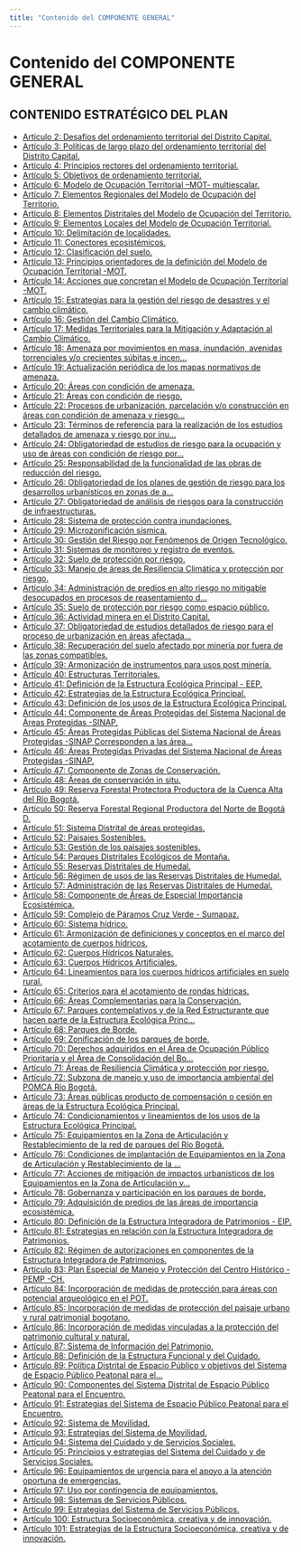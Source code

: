 ```yaml
---
title: "Contenido del COMPONENTE GENERAL"
---
```


# Contenido del COMPONENTE GENERAL

## CONTENIDO ESTRATÉGICO DEL PLAN

- [Artículo 2: Desafíos del ordenamiento territorial del Distrito Capital.](titulo_1_contenido_estrategico_del_plan/articulo_2.mdx)
- [Artículo 3: Políticas de largo plazo del ordenamiento territorial del Distrito Capital.](titulo_1_contenido_estrategico_del_plan/articulo_3.mdx)
- [Artículo 4: Principios rectores del ordenamiento territorial.](titulo_1_contenido_estrategico_del_plan/articulo_4.mdx)
- [Artículo 5: Objetivos de ordenamiento territorial.](titulo_1_contenido_estrategico_del_plan/articulo_5.mdx)
- [Artículo 6: Modelo de Ocupación Territorial –MOT- multiescalar.](titulo_1_contenido_estrategico_del_plan/articulo_6.mdx)
- [Artículo 7: Elementos Regionales del Modelo de Ocupación del Territorio.](titulo_1_contenido_estrategico_del_plan/articulo_7.mdx)
- [Artículo 8: Elementos Distritales del Modelo de Ocupación del Territorio.](titulo_1_contenido_estrategico_del_plan/articulo_8.mdx)
- [Artículo 9: Elementos Locales del Modelo de Ocupación Territorial.](titulo_1_contenido_estrategico_del_plan/articulo_9.mdx)
- [Artículo 10: Delimitación de localidades.](titulo_1_contenido_estrategico_del_plan/articulo_10.mdx)
- [Artículo 11: Conectores ecosistémicos.](titulo_1_contenido_estrategico_del_plan/articulo_11.mdx)
- [Artículo 12: Clasificación del suelo.](titulo_1_contenido_estrategico_del_plan/articulo_12.mdx)
- [Artículo 13: Principios orientadores de la definición del Modelo de Ocupación Territorial -MOT.](titulo_1_contenido_estrategico_del_plan/articulo_13.mdx)
- [Artículo 14: Acciones que concretan el Modelo de Ocupación Territorial -MOT.](titulo_1_contenido_estrategico_del_plan/articulo_14.mdx)
- [Artículo 15: Estrategias para la gestión del riesgo de desastres y el cambio climático.](titulo_1_contenido_estrategico_del_plan/articulo_15.mdx)
- [Artículo 16: Gestión del Cambio Climático.](titulo_1_contenido_estrategico_del_plan/articulo_16.mdx)
- [Artículo 17: Medidas Territoriales para la Mitigación y Adaptación al Cambio Climático.](titulo_1_contenido_estrategico_del_plan/articulo_17.mdx)
- [Artículo 18: Amenaza por movimientos en masa, inundación, avenidas torrenciales y/o crecientes súbitas e incen...](titulo_1_contenido_estrategico_del_plan/articulo_18.mdx)
- [Artículo 19: Actualización periódica de los mapas normativos de amenaza.](titulo_1_contenido_estrategico_del_plan/articulo_19.mdx)
- [Artículo 20: Áreas con condición de amenaza.](titulo_1_contenido_estrategico_del_plan/articulo_20.mdx)
- [Artículo 21: Áreas con condición de riesgo.](titulo_1_contenido_estrategico_del_plan/articulo_21.mdx)
- [Artículo 22: Procesos de urbanización, parcelación y/o construcción en áreas con condición de amenaza y riesgo...](titulo_1_contenido_estrategico_del_plan/articulo_22.mdx)
- [Artículo 23: Términos de referencia para la realización de los estudios detallados de amenaza y riesgo por inu...](titulo_1_contenido_estrategico_del_plan/articulo_23.mdx)
- [Artículo 24: Obligatoriedad de estudios de riesgo para la ocupación y uso de áreas con condición de riesgo por...](titulo_1_contenido_estrategico_del_plan/articulo_24.mdx)
- [Artículo 25: Responsabilidad de la funcionalidad de las obras de reducción del riesgo.](titulo_1_contenido_estrategico_del_plan/articulo_25.mdx)
- [Artículo 26: Obligatoriedad de los planes de gestión de riesgo para los desarrollos urbanísticos en zonas de a...](titulo_1_contenido_estrategico_del_plan/articulo_26.mdx)
- [Artículo 27: Obligatoriedad de análisis de riesgos para la construcción de infraestructuras.](titulo_1_contenido_estrategico_del_plan/articulo_27.mdx)
- [Artículo 28: Sistema de protección contra inundaciones.](titulo_1_contenido_estrategico_del_plan/articulo_28.mdx)
- [Artículo 29: Microzonificación sísmica.](titulo_1_contenido_estrategico_del_plan/articulo_29.mdx)
- [Artículo 30: Gestión del Riesgo por Fenómenos de Origen Tecnológico.](titulo_1_contenido_estrategico_del_plan/articulo_30.mdx)
- [Artículo 31: Sistemas de monitoreo y registro de eventos.](titulo_1_contenido_estrategico_del_plan/articulo_31.mdx)
- [Artículo 32: Suelo de protección por riesgo.](titulo_1_contenido_estrategico_del_plan/articulo_32.mdx)
- [Artículo 33: Manejo de áreas de Resiliencia Climática y protección por riesgo.](titulo_1_contenido_estrategico_del_plan/articulo_33.mdx)
- [Artículo 34: Administración de predios en alto riesgo no mitigable desocupados en procesos de reasentamiento d...](titulo_1_contenido_estrategico_del_plan/articulo_34.mdx)
- [Artículo 35: Suelo de protección por riesgo como espacio público.](titulo_1_contenido_estrategico_del_plan/articulo_35.mdx)
- [Artículo 36: Actividad minera en el Distrito Capital.](titulo_1_contenido_estrategico_del_plan/articulo_36.mdx)
- [Artículo 37: Obligatoriedad de estudios detallados de riesgo para el proceso de urbanización en áreas afectada...](titulo_1_contenido_estrategico_del_plan/articulo_37.mdx)
- [Artículo 38: Recuperación del suelo afectado por minería por fuera de las zonas compatibles.](titulo_1_contenido_estrategico_del_plan/articulo_38.mdx)
- [Artículo 39: Armonización de instrumentos para usos post minería.](titulo_1_contenido_estrategico_del_plan/articulo_39.mdx)
- [Artículo 40: Estructuras Territoriales.](titulo_1_contenido_estrategico_del_plan/articulo_40.mdx)
- [Artículo 41: Definición de la Estructura Ecológica Principal - EEP.](titulo_1_contenido_estrategico_del_plan/articulo_41.mdx)
- [Artículo 42: Estrategias de la Estructura Ecológica Principal.](titulo_1_contenido_estrategico_del_plan/articulo_42.mdx)
- [Artículo 43: Definición de los usos de la Estructura Ecológica Principal.](titulo_1_contenido_estrategico_del_plan/articulo_43.mdx)
- [Artículo 44: Componente de Áreas Protegidas del Sistema Nacional de Áreas Protegidas -SINAP.](titulo_1_contenido_estrategico_del_plan/articulo_44.mdx)
- [Artículo 45: Áreas Protegidas Públicas del Sistema Nacional de Áreas Protegidas -SINAP Corresponden a las área...](titulo_1_contenido_estrategico_del_plan/articulo_45.mdx)
- [Artículo 46: Áreas Protegidas Privadas del Sistema Nacional de Áreas Protegidas -SINAP.](titulo_1_contenido_estrategico_del_plan/articulo_46.mdx)
- [Artículo 47: Componente de Zonas de Conservación.](titulo_1_contenido_estrategico_del_plan/articulo_47.mdx)
- [Artículo 48: Áreas de conservación in situ.](titulo_1_contenido_estrategico_del_plan/articulo_48.mdx)
- [Artículo 49: Reserva Forestal Protectora Productora de la Cuenca Alta del Río Bogotá.](titulo_1_contenido_estrategico_del_plan/articulo_49.mdx)
- [Artículo 50: Reserva Forestal Regional Productora del Norte de Bogotá D.](titulo_1_contenido_estrategico_del_plan/articulo_50.mdx)
- [Artículo 51: Sistema Distrital de áreas protegidas.](titulo_1_contenido_estrategico_del_plan/articulo_51.mdx)
- [Artículo 52: Paisajes Sostenibles.](titulo_1_contenido_estrategico_del_plan/articulo_52.mdx)
- [Artículo 53: Gestión de los paisajes sostenibles.](titulo_1_contenido_estrategico_del_plan/articulo_53.mdx)
- [Artículo 54: Parques Distritales Ecológicos de Montaña.](titulo_1_contenido_estrategico_del_plan/articulo_54.mdx)
- [Artículo 55: Reservas Distritales de Humedal.](titulo_1_contenido_estrategico_del_plan/articulo_55.mdx)
- [Artículo 56: Régimen de usos de las Reservas Distritales de Humedal.](titulo_1_contenido_estrategico_del_plan/articulo_56.mdx)
- [Artículo 57: Administración de las Reservas Distritales de Humedal.](titulo_1_contenido_estrategico_del_plan/articulo_57.mdx)
- [Artículo 58: Componente de Áreas de Especial Importancia Ecosistémica.](titulo_1_contenido_estrategico_del_plan/articulo_58.mdx)
- [Artículo 59: Complejo de Páramos Cruz Verde - Sumapaz.](titulo_1_contenido_estrategico_del_plan/articulo_59.mdx)
- [Artículo 60: Sistema hídrico.](titulo_1_contenido_estrategico_del_plan/articulo_60.mdx)
- [Artículo 61: Armonización de definiciones y conceptos en el marco del acotamiento de cuerpos hídricos.](titulo_1_contenido_estrategico_del_plan/articulo_61.mdx)
- [Artículo 62: Cuerpos Hídricos Naturales.](titulo_1_contenido_estrategico_del_plan/articulo_62.mdx)
- [Artículo 63: Cuerpos Hídricos Artificiales.](titulo_1_contenido_estrategico_del_plan/articulo_63.mdx)
- [Artículo 64: Lineamientos para los cuerpos hídricos artificiales en suelo rural.](titulo_1_contenido_estrategico_del_plan/articulo_64.mdx)
- [Artículo 65: Criterios para el acotamiento de rondas hídricas.](titulo_1_contenido_estrategico_del_plan/articulo_65.mdx)
- [Artículo 66: Áreas Complementarias para la Conservación.](titulo_1_contenido_estrategico_del_plan/articulo_66.mdx)
- [Artículo 67: Parques contemplativos y de la Red Estructurante que hacen parte de la Estructura Ecológica Princ...](titulo_1_contenido_estrategico_del_plan/articulo_67.mdx)
- [Artículo 68: Parques de Borde.](titulo_1_contenido_estrategico_del_plan/articulo_68.mdx)
- [Artículo 69: Zonificación de los parques de borde.](titulo_1_contenido_estrategico_del_plan/articulo_69.mdx)
- [Artículo 70: Derechos adquiridos en el Área de Ocupación Público Prioritaria y el Área de Consolidación del Bo...](titulo_1_contenido_estrategico_del_plan/articulo_70.mdx)
- [Artículo 71: Áreas de Resiliencia Climática y protección por riesgo.](titulo_1_contenido_estrategico_del_plan/articulo_71.mdx)
- [Artículo 72: Subzona de manejo y uso de importancia ambiental del POMCA Río Bogotá.](titulo_1_contenido_estrategico_del_plan/articulo_72.mdx)
- [Artículo 73: Áreas públicas producto de compensación o cesión en áreas de la Estructura Ecológica Principal.](titulo_1_contenido_estrategico_del_plan/articulo_73.mdx)
- [Artículo 74: Condicionamientos y lineamientos de los usos de la Estructura Ecológica Principal.](titulo_1_contenido_estrategico_del_plan/articulo_74.mdx)
- [Artículo 75: Equipamientos en la Zona de Articulación y Restablecimiento de la red de parques del Río Bogotá.](titulo_1_contenido_estrategico_del_plan/articulo_75.mdx)
- [Artículo 76: Condiciones de implantación de Equipamientos en la Zona de Articulación y Restablecimiento de la ...](titulo_1_contenido_estrategico_del_plan/articulo_76.mdx)
- [Artículo 77: Acciones de mitigación de impactos urbanísticos de los Equipamientos en la Zona de Articulación y...](titulo_1_contenido_estrategico_del_plan/articulo_77.mdx)
- [Artículo 78: Gobernanza y participación en los parques de borde.](titulo_1_contenido_estrategico_del_plan/articulo_78.mdx)
- [Artículo 79: Adquisición de predios de las áreas de importancia ecosistémica.](titulo_1_contenido_estrategico_del_plan/articulo_79.mdx)
- [Artículo 80: Definición de la Estructura Integradora de Patrimonios - EIP.](titulo_1_contenido_estrategico_del_plan/articulo_80.mdx)
- [Artículo 81: Estrategias en relación con la Estructura Integradora de Patrimonios.](titulo_1_contenido_estrategico_del_plan/articulo_81.mdx)
- [Artículo 82: Régimen de autorizaciones en componentes de la Estructura Integradora de Patrimonios.](titulo_1_contenido_estrategico_del_plan/articulo_82.mdx)
- [Artículo 83: Plan Especial de Manejo y Protección del Centro Histórico - PEMP -CH.](titulo_1_contenido_estrategico_del_plan/articulo_83.mdx)
- [Artículo 84: Incorporación de medidas de protección para áreas con potencial arqueológico en el POT.](titulo_1_contenido_estrategico_del_plan/articulo_84.mdx)
- [Artículo 85: Incorporación de medidas de protección del paisaje urbano y rural patrimonial bogotano.](titulo_1_contenido_estrategico_del_plan/articulo_85.mdx)
- [Artículo 86: Incorporación de medidas vinculadas a la protección del patrimonio cultural y natural.](titulo_1_contenido_estrategico_del_plan/articulo_86.mdx)
- [Artículo 87: Sistema de Información del Patrimonio.](titulo_1_contenido_estrategico_del_plan/articulo_87.mdx)
- [Artículo 88: Definición de la Estructura Funcional y del Cuidado.](titulo_1_contenido_estrategico_del_plan/articulo_88.mdx)
- [Artículo 89: Política Distrital de Espacio Público y objetivos del Sistema de Espacio Público Peatonal para el...](titulo_1_contenido_estrategico_del_plan/articulo_89.mdx)
- [Artículo 90: Componentes del Sistema Distrital de Espacio Público Peatonal para el Encuentro.](titulo_1_contenido_estrategico_del_plan/articulo_90.mdx)
- [Artículo 91: Estrategias del Sistema de Espacio Público Peatonal para el Encuentro.](titulo_1_contenido_estrategico_del_plan/articulo_91.mdx)
- [Artículo 92: Sistema de Movilidad.](titulo_1_contenido_estrategico_del_plan/articulo_92.mdx)
- [Artículo 93: Estrategias del Sistema de Movilidad.](titulo_1_contenido_estrategico_del_plan/articulo_93.mdx)
- [Artículo 94: Sistema del Cuidado y de Servicios Sociales.](titulo_1_contenido_estrategico_del_plan/articulo_94.mdx)
- [Artículo 95: Principios y estrategias del Sistema del Cuidado y de Servicios Sociales.](titulo_1_contenido_estrategico_del_plan/articulo_95.mdx)
- [Artículo 96: Equipamientos de urgencia para el apoyo a la atención oportuna de emergencias.](titulo_1_contenido_estrategico_del_plan/articulo_96.mdx)
- [Artículo 97: Uso por contingencia de equipamientos.](titulo_1_contenido_estrategico_del_plan/articulo_97.mdx)
- [Artículo 98: Sistemas de Servicios Públicos.](titulo_1_contenido_estrategico_del_plan/articulo_98.mdx)
- [Artículo 99: Estrategias del Sistema de Servicios Públicos.](titulo_1_contenido_estrategico_del_plan/articulo_99.mdx)
- [Artículo 100: Estructura Socioeconómica, creativa y de innovación.](titulo_1_contenido_estrategico_del_plan/articulo_100.mdx)
- [Artículo 101: Estrategias de la Estructura Socioeconómica, creativa y de innovación.](titulo_1_contenido_estrategico_del_plan/articulo_101.mdx)

